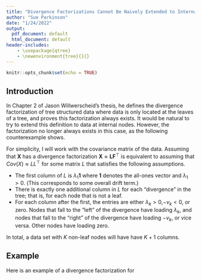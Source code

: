 ```yaml
---
title: "Divergence Factorizations Cannot Be Naively Extended to Internal Node Data"
author: "Sue Parkinson"
date: "1/24/2022"
output:
  pdf_document: default
  html_document: default
header-includes:
    - \usepackage{qtree}
    - \newenvironment{tree}{}{}
---
```

```r
knitr::opts_chunk$set(echo = TRUE)
```

\newcommand{\data}{\mathbf X}
\newcommand{\loadings}{\mathbf L}
\newcommand{\factors}{\mathbf F}
\newcommand{\R}{\mathbb R}
\newcommand{\ones}{\mathbf 1}

## Introduction

In Chapter 2 of Jason Willwerscheid's thesis, he defines the divergence factorization
 of tree structured data where data is only located at the leaves of a tree, and proves this factorization always exists. It would be natural to try to extend this definition to data at internal nodes. However, the factorization no longer always exists in this case, as the following counterexample shows.
 
For simplicity, I will work with the covariance matrix of the data. Assuming that $\data$ has a divergence factorization $\data \approx \loadings \factors^\top$ is equivalent to assuming that $Cov(X) \approx L L^\top$ for some matrix $L$ that satisfies the following assumptions.

* The first column of $L$ is $\lambda_1 \ones$ where $\ones$ denotes the all-ones vector and $\lambda_1>0$. (This corresponds to some overall drift term.)
* There is exactly one additional column in $L$ for each "divergence" in the tree; that is, for each node that is not a leaf.
* For each column after the first, the entries are either $\lambda_k > 0$,$-\nu_k < 0$, or zero. Nodes that fall to the "left" of the divergence have loading $\lambda_k$, and nodes  that fall to the "right" of the divergence have loading $-\nu_k$, or vice versa. Other nodes have loading zero.

In total, a data set with $K$ non-leaf nodes will have have $K+1$ columns.

## Example

Here is an example of a divergence factorization for 

\begin{tree}
\Tree[.ABC [.AB [.A ][.B ] ][.C ] ]
\end{tree}